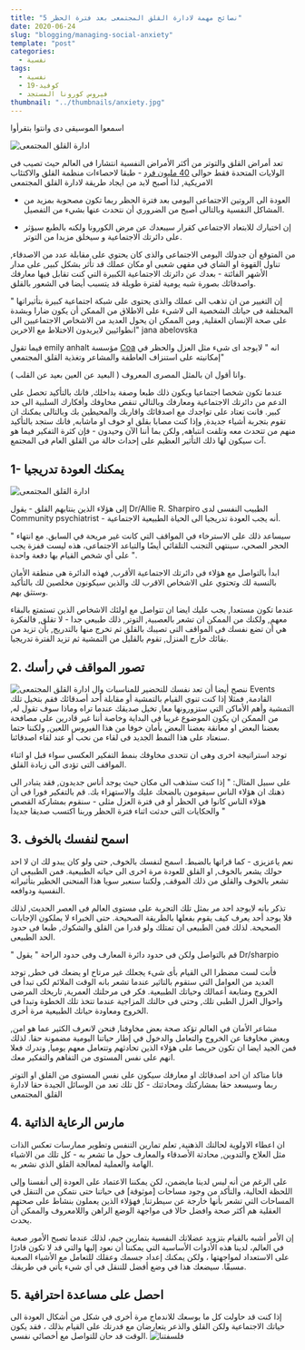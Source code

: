 ```yaml
---
title: "5 نصائح مهمة لادارة القلق المجتمعى بعد فترة الحظر"
date: 2020-06-24
slug: "blogging/managing-social-anxiety"
template: "post"
categories:
  - نفسية
tags:
  - نفسية
  - كوفيد-19
  - فيروس كورونا المستجد
thumbnail: "../thumbnails/anxiety.jpg"
---
```


اسمعوا الموسيقى دى وانتوا بتقرأوا

<SoundCloud soundCloudLink="tracks/198766274" color="e23f88" />

![ادارة القلق المجتمعى](<../images/managing-social-anxiety (3).png>)

تعد أمراض القلق والتوتر من أكثر الأمراض النفسية انتشارا فى العالم حيث تصيب فى الولايات المتحدة فقط حوالى [40 مليون فرد](https://adaa.org/about-adaa/press-room/facts-statistics) - طبقا لاحصاءات منظمة القلق والاكتئاب الامريكية, لذا أصبح لابد من ايجاد طريقة لادارة القلق المجتمعى

- العودة الى الروتين الاجتماعى اليومى بعد فترة الحظر ربما تكون مصحوبة بمزيد من المشاكل النفسية وبالتالى أصبح من الضروري أن نتحدث عنها بشيء من التفصيل.

- إن اختيارك للابتعاد الاجتماعي كقرار سيبعدك عن مرض الكورونا ولكنه بالطبع سيؤثر على دائرتك الاجتماعية و سيخلق مزيدا من التوتر.

من المتوقع أن جدولك اليومى الاجتماعى والذى كان يحتوي على مقابلة عدد من الاصدقاء, تناول القهوة او الشاي في مقهى شعبى او مكان عملك قد تأثر بشكل كبير, على مدار الأشهر الفائتة - بعدك عن دائرتك الاجتماعية الكبيرة التي كنت تقابل فيها معارفك واصدقائك بصورة شبه يومية لفترة طويلة قد يتسبب أيضا في الشعور بالقلق.

" إن التغيير من ان تذهب الى عملك والذى يحتوى على شبكة اجتماعية كبيرة بتأثيراتها المختلفة فى حياتك الشخصية الى لاشىء على الاطلاق من الممكن أن يكون ضارا وبشدة على صحة الإنسان العقلية, ومن الممكن ان يحول العديد من الاشخاص الاجتماعيين الى انطوائيين لايريدون الاختلاط مع الاخرين" jana abelovska

فيما تقول emily anhalt مؤسسة [Coa](https://joincoa.com/) انه " لايوجد اى شىء مثل العزل والحظر في إمكانيته على استنزاف العاطفة والمشاعر وتغذية القلق المجتمعي"

وانا أقول ان بالمثل المصرى المعروف ( البعيد عن العين بعيد عن القلب ).

عندما تكون شخصا اجتماعيا ويكون ذلك طبعا وصفة بداخلك, فانك بالتأكيد تحصل على الدعم من دائرتك الاجتماعية ومعارفك وبالتالي تنقص مخاوفك وأفكارك السلبية الى حد كبير. فانت تعتاد على تواجدك مع اصدقائك واقاربك والمحيطين بك وبالتالى يمكنك ان تقوم بتجربة أشياء جديدة, وإذا كنت مصابا بقلق او خوف او ماشابه, فانك ستجد بالتأكيد منهم من تتحدث معه وتلفت انتباهه, ولكن بما أننا الآن وحيدون - فإن كثرة التفكير فيما هو آت سيكون لها ذلك التأثير العظيم على إحداث حالة من القلق العام فى المجتمع.

## 1- يمكنك العودة تدريجيا

![ادارة القلق المجتمعى](<../images/managing-social-anxiety (2).png>)

إلى هؤلاء الذين ينتابهم القلق - يقول Dr/Allie R. Sharpiro الطبيب النفسى لدى Community psychiatrist - أنه يجب العودة تدريجيا الى الحياة الطبيعية الاجتماعية.

" سيساعد ذلك على الاسترخاء في المواقف التي كانت غير مريحة في السابق. مع انتهاء الحجر الصحي، سينتهي التجنب التلقائي أيضًا والتباعد الاجتماعى، هذه ليست قفزة يجب على أي شخص القيام بها دفعة واحدة ".

ابدأ بالتواصل مع هؤلاء فى دائرتك الاجتماعية الأقرب, فهذه الدائرة هى منطقة الأمان بالنسبة لك وتحتوي على الاشخاص الاقرب لك والذين سيكونون مخلصين لك بالتأكيد وستثق بهم.

عندما تكون مستعدا, يجب عليك ايضا ان تتواصل مع اولئك الاشخاص الذين تستمتع بالبقاء معهم, ولكنك من الممكن ان تشعر بالعصبية, التوتر, ذلك طبيعي جدا - لا تقلق, فالفكرة هي أن تضع نفسك فى المواقف التى تصيبك بالقلق ثم تخرج منها بالتدريج, بأن تزيد من بقائك خارج المنزل, تقوم بالقليل من التمشية ثم تزيد الفترة تدريجيا.

## 2\. تصور المواقف في رأسك

![ادارة القلق المجتمعى](<../images/managing-social-anxiety (1).png>)
ننصح أيضا أن تعد نفسك للتحضير للمناسبات وال Events القادمة, فمثلا إذا كنت تنوي القيام بالتمشية أو مقابلة أحد أصدقائك فقم بتخيل تلك التمشية وأهم الأماكن التي ستزورونها معا, تخيل صديقك عندما تراه وماذا سوف تقول له, من الممكن ان يكون الموضوع غريبا فى البداية وخاصة أننا غير قادرين على مصافحة بعضنا البعض او معانقة بعضنا البعض بأمان خوفا من هذا الفيروس اللعين, ولكننا حتما سنعتاد على هذا النمط الجديد فى لقاء من نحب أو عند لقاء اصدقائنا.

توجد استراتيجة اخرى وهى ان تتحدى مخاوفك بنمط التفكير العكسى سواء قبل او اثناء المواقف التى تؤدى الى زيادة القلق.

على سبيل المثال: " إذا كنت ستذهب الى مكان حيث يوجد أناس جديدون, فقد يتبادر الى ذهنك ان هؤلاء الناس سيقومون بالضحك عليك والاستهزاء بك. قم بالتفكير فورا فى أن هؤلاء الناس كانوا في الحظر أو فى فترة العزل مثلى - سنقوم بمشاركة القصص والحكايات التى حدثت اثناء فترة الحظر وربنا اكتسب صديقا جديدا "

## 3. اسمح لنفسك بالخوف

نعم ياعزيزى - كما قراتها بالضبط. اسمح لنفسك بالخوف, حتى ولو كان يبدو لك ان لا احد حولك يشعر بالخوف, او القلق للعودة مرة اخرى الى حياته الطبيعية. فمن الطبيعى ان تشعر بالخوف والقلق من ذلك الموقف, ولكننا سنعبر سويا هذا المنحنى الخطير بتأثيراته النفسية ودوافعه.

تذكر بانه لايوجد احد مر بمثل تلك التجربة على مستوى العالم فى العصر الحديث, لذلك فلا يوجد أحد يعرف كيف يقوم بفعلها بالطريقة الصحيحة. حتى الخبراء لا يملكون الإجابات الصحيحة. لذلك فمن الطبيعى ان تمتلك ولو قدرا من القلق والشكوك, طبعا فى حدود الحد الطبيعى.

" قم بالتواصل ولكن فى حدود دائرة المعارف وفى حدود الراحة " يقول Dr/sharpio

فأنت لست مضطرا الى القيام بأى شىء يجعلك غير مرتاح او يضعك فى خطر, توجد العديد من العوامل التي ستقوم بالتاثير عندما تشعر بانه الوقت الملائم لكى تبدأ فى الخروج ومتابعة أعمالك وحياتك الطبيعية. فكر فى مرحلتك العمرية, تاريخك المرضى واحوال العزل الطبى تلك, وحتى فى حالتك المزاجية عندما تتخذ تلك الخطوة وتبدا فى الخروج ومعاودة حياتك الطبيعية مرة أخرى.

مشاعر الأمان في العالم تؤكد صحة بعض مخاوفنا, فنحن لانعرف الكثير عما هو امن, وبعض مخاوفنا عن الخروج والتعامل والدخول في إطار حياتنا اليومية مضمونة حقا. لذلك فمن الجيد ايضا ان تكون حريصا على هؤلاء الذين تحادثهم وتتعامل معهم يوميا, وتدرك فعلا انهم على نفس المستوى من التفاهم والتفكير معك.

فانا متاكد ان احد اصدقائك او معارفك سيكون على نفس المستوى من القلق او التوتر ربما وسيسعد حقا بمشاركتك ومحادثتك - كل تلك تعد من الوسائل الجيدة حقا لادارة القلق المجتمعى

## 4\. مارس الرعاية الذاتية

ان اعطاء الاولوية لحالتك الذهنية, تعلم تمارين التنفس وتطوير ممارسات تعكس الذات مثل العلاج والتدوين, محادثة الأصدقاء والمعارف حول ما تشعر به - كل تلك من الاشياء الهامة والعملية لمعالجة القلق الذي نشعر به.

على الرغم من أنه ليس لدينا مايضمن، لكن يمكننا الاعتماد على العودة إلى أنفسنا وإلى اللحظة الحالية، والتأكد من وجود مساحات [موثوقة] في حياتنا حتى نتمكن من التنقل في المساحات التي تشعر بأنها خارجة عن سيطرتنا, فهؤلاء الذين يعملون بنشاط على صحتهم العقلية هم أكثر صحة وافضل حالا فى مواجهة الوضع الراهن واللامعروف والممكن أن يحدث.

إن الأمر أشبه بالقيام بتزويد عضلاتك النفسية بتمارين جيم، لذلك عندما تصبح الأمور صعبة في العالم، لدينا هذه الأدوات الأساسية التي يمكننا أن نعود إليها والتي قد لا تكون قادرًا على الاستعداد لمواجهتها ، ولكن يمكنك إعداد جسمك وعقلك للتعامل مع الأشياء الصعبة مسبقًا. سيضعك هذا في وضع أفضل للتنقل في أي شيء يأتي في طريقك.

## 5\. احصل على مساعدة احترافية

إذا كنت قد حاولت كل ما بوسعك للاندماج مرة أخرى في شكل من أشكال العودة الى حياتك الاجتماعية ولكن القلق والذعر يتعارضان مع قدرتك على القيام بذلك ، فقد يكون الوقت قد حان للتواصل مع أخصائي نفسي.
![فلسفتنا](<../images/obgyn (1).png>)
